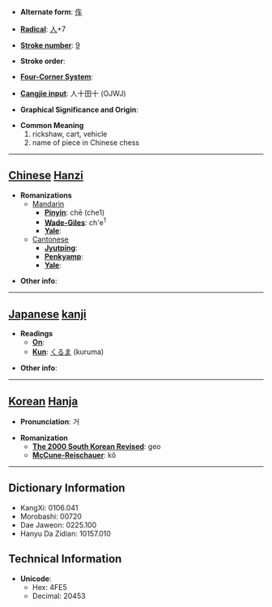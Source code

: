 * '''Alternate form''': [[伡]]

* '''[[Wiktionary:Chinese radical index| Radical]]''': [[Wiktionary:Chinese radical index 人|人]]+7

* '''[[Wiktionary:Chinese total strokes index|Stroke number]]''': [[Wiktionary:Chinese total strokes index 9|9]]

* '''Stroke order''': 

* '''[[Wiktionary:Chinese four corner index|Four-Corner System]]''': 

* '''[[Wiktionary:Chinese Cangjie index|Cangjie input]]''': 人十田十 (OJWJ)

* '''Graphical Significance and Origin''': 

* '''Common Meaning'''
*#rickshaw, cart, vehicle
*# name of piece in Chinese chess


----

== [[Chinese]] [[Hanzi]] ==

* '''Romanizations'''
** [[Mandarin]]
*** '''[[Pinyin]]''': chē (che1)
*** '''[[Wade-Giles]]''': ch'e<sup>1</sup>
*** '''[[Yale]]''': 
**[[Cantonese]]
***'''[[Jyutping]]''':
***'''[[Penkyamp]]''': 
***'''[[Yale]]''': 

* '''Other info''': 

----

== [[Japanese]] [[kanji]] ==

* '''Readings'''
** '''[[On]]''': 
** '''[[Kun]]''': [[くるま]] (kuruma)

* '''Other info''':  

----

== [[Korean]] [[Hanja]] ==

* '''Pronunciation''': 거

* '''Romanization'''
** '''[[The 2000 South Korean Revised Romanization|The 2000 South Korean Revised]]''': geo
** '''[[McCune-Reischauer]]''': kŏ

----

== Dictionary Information ==

* KangXi: 0106.041
* Morobashi: 00720
* Dae Jaweon: 0225.100
* Hanyu Da Zidian: 10157.010

== Technical Information ==

* '''Unicode''':
** Hex: 4FE5
** Decimal: 20453